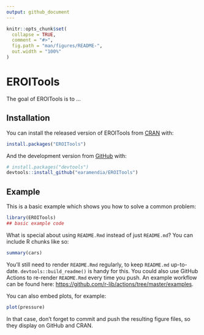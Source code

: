 ```yaml
---
output: github_document
---
```


<!-- README.md is generated from README.Rmd. Please edit that file -->

```r
knitr::opts_chunk$set(
  collapse = TRUE,
  comment = "#>",
  fig.path = "man/figures/README-",
  out.width = "100%"
)
```

# EROITools

<!-- badges: start -->
<!-- badges: end -->

The goal of EROITools is to ...

## Installation

You can install the released version of EROITools from [CRAN](https://CRAN.R-project.org) with:

``` r
install.packages("EROITools")
```

And the development version from [GitHub](https://github.com/) with:

``` r
# install.packages("devtools")
devtools::install_github("earamendia/EROITools")
```
## Example

This is a basic example which shows you how to solve a common problem:

```r
library(EROITools)
## basic example code
```

What is special about using `README.Rmd` instead of just `README.md`? You can include R chunks like so:

```r
summary(cars)
```

You'll still need to render `README.Rmd` regularly, to keep `README.md` up-to-date. `devtools::build_readme()` is handy for this. You could also use GitHub Actions to re-render `README.Rmd` every time you push. An example workflow can be found here: <https://github.com/r-lib/actions/tree/master/examples>.

You can also embed plots, for example:

```r
plot(pressure)
```

In that case, don't forget to commit and push the resulting figure files, so they display on GitHub and CRAN.
